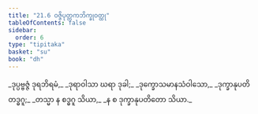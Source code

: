 ```yaml
---
title: "21.6 ဝဇ္ဇိပုတ္တကဘိက္ခုဝတ္ထု"
tableOfContents: false
sidebar:
  order: 6
type: "tipitaka"
basket: "su"
book: "dh"
---
```



<DynamicBreadcrumb />

<Division number="302" book="dh" e="ch" v="18" p="56">

<Paragraph number="325" type="verses" book="dh">
_ဒုပ္ပဗ္ဗဇ္ဇံ ဒုရဘိရမံ,_  
_ဒုရာဝါသာ ဃရာ ဒုခါ;_  
_ဒုက္ခောသမာနသံဝါသော,_  
_ဒုက္ခာနုပတိတဒ္ဓဂူ;_  
_တသ္မာ န စဒ္ဓဂူ သိယာ,_  
_န စ ဒုက္ခာနုပတိတော သိယာ._
</Paragraph>
</Division>